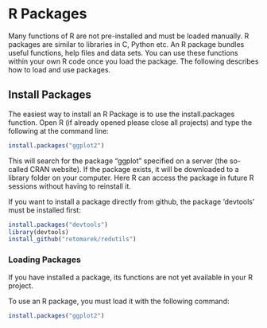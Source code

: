 # R Packages {#packages}
Many functions of R are not pre-installed and must be loaded manually. R packages are similar to libraries in C, Python etc. An R package bundles useful functions, help files and data sets. You can use these functions within your own R code once you load the package. The following describes how to load and use packages.

## Install Packages
The easiest way to install an R Package is to use the install.packages function. Open R (if already opened please close all projects) and type the following at the command line:
```r
install.packages("ggplot2")
```

This will search for the package "ggplot" specified on a server (the so-called CRAN website). If the package exists, it will be downloaded to a library folder on your computer. Here R can access the package in future R sessions without having to reinstall it.

If you want to install a package directly from github, the package 'devtools' must be installed first:

```r
install.packages("devtools")
library(devtools)
install_github("retomarek/redutils")
```

### Loading Packages
If you have installed a package, its functions are not yet available in your R project.

To use an R package, you must load it with the following command:

```r
install.packages("ggplot2")
```
